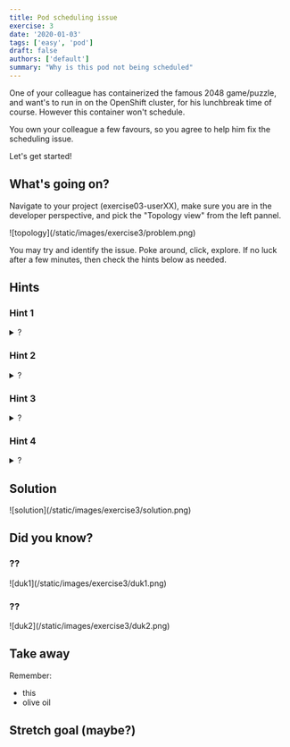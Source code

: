 ```yaml
---
title: Pod scheduling issue
exercise: 3
date: '2020-01-03'
tags: ['easy', 'pod']
draft: false
authors: ['default']
summary: "Why is this pod not being scheduled"
---
```

One of your colleague has containerized the famous 2048 game/puzzle, and want's to run in on the
OpenShift cluster, for his lunchbreak time of course. However this container won't schedule.

You own your colleague a few favours, so you agree to help him fix the scheduling issue. 

Let's get started!

<TOCInline toc={props.toc} asDisclosure />


## What's going on?
Navigate to your project (exercise03-userXX), make sure you are in the developer perspective, and pick the "Topology view" from the left pannel.


<Zoom>
![topology](/static/images/exercise3/problem.png)
</Zoom>

You may try and identify the issue. Poke around, click, explore.
If no luck after a few minutes, then check the hints below as needed.

## Hints
### Hint 1
<details>
  <summary>?</summary>


<Zoom>
![hint1](/static/images/exercise3/hint1.png)
</Zoom>

</details>

### Hint 2
<details>
  <summary>?</summary>

<Zoom>
![hint2](/static/images/exercise3/hint2.png)
</Zoom>
</details>

### Hint 3
<details>
  <summary>?</summary>

<Zoom>
![hint3](/static/images/exercise3/hint3.png)
</Zoom>


</details>

### Hint 4
<details>
  <summary>?</summary>

</details>

## Solution


<Zoom>
![solution](/static/images/exercise3/solution.png)
</Zoom>


## Did you know?

### ??

<Zoom>
![duk1](/static/images/exercise3/duk1.png)
</Zoom>

### ??

<Zoom>
![duk2](/static/images/exercise3/duk2.png)
</Zoom>

## Take away
Remember:
- this
- olive oil

## Stretch goal (maybe?)
